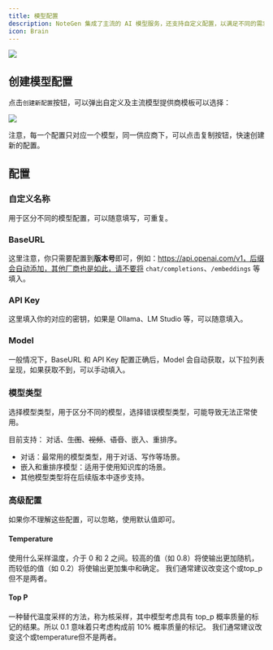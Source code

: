 ```yaml
---
title: 模型配置
description: NoteGen 集成了主流的 AI 模型服务，还支持自定义配置，以满足不同的需求。
icon: Brain
---
```



<Image width="auto" height="auto" src="https://s2.loli.net/2025/07/10/twNG14nsJZvPW6r.png" />

## 创建模型配置

点击`创建新配置`按钮，可以弹出自定义及主流模型提供商模板可以选择：

<Image width="auto" height="auto" src="https://s2.loli.net/2025/07/10/2J9jTLGeSO5HPhw.png" />

注意，每一个配置只对应一个模型，同一供应商下，可以点击复制按钮，快速创建新的配置。

## 配置

### 自定义名称

用于区分不同的模型配置，可以随意填写，可重复。

### BaseURL

这里注意，你只需要配置到**版本号**即可，例如：https://api.openai.com/v1，后缀会自动添加，其他厂商也是如此，请不要将 `chat/completions`、`/embeddings` 等填入。

### API Key

这里填入你的对应的密钥，如果是 Ollama、LM Studio 等，可以随意填入。

### Model

一般情况下，BaseURL 和 API Key 配置正确后，Model 会自动获取，以下拉列表呈现，如果获取不到，可以手动填入。

### 模型类型

选择模型类型，用于区分不同的模型，选择错误模型类型，可能导致无法正常使用。

目前支持： 对话、~~生图~~、~~视频~~、~~语音~~、嵌入、重排序。

- 对话：最常用的模型类型，用于对话、写作等场景。
- 嵌入和重排序模型：适用于使用知识库的场景。
- 其他模型类型将在后续版本中逐步支持。

### 高级配置

如果你不理解这些配置，可以忽略，使用默认值即可。

#### Temperature

使用什么采样温度，介于 0 和 2 之间。较高的值（如 0.8）将使输出更加随机，而较低的值（如 0.2）将使输出更加集中和确定。 我们通常建议改变这个或top_p但不是两者。

#### Top P

一种替代温度采样的方法，称为核采样，其中模型考虑具有 top_p 概率质量的标记的结果。所以 0.1 意味着只考虑构成前 10% 概率质量的标记。 我们通常建议改变这个或temperature但不是两者。
